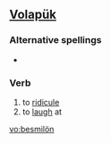 ==[[Volapük]]==

===Alternative spellings===
*{{l|vo|besmiloyn}}

===Verb===
{{infl|vo|verb}}

# to [[ridicule]]
# to [[laugh]] at

[[vo:besmilön]]